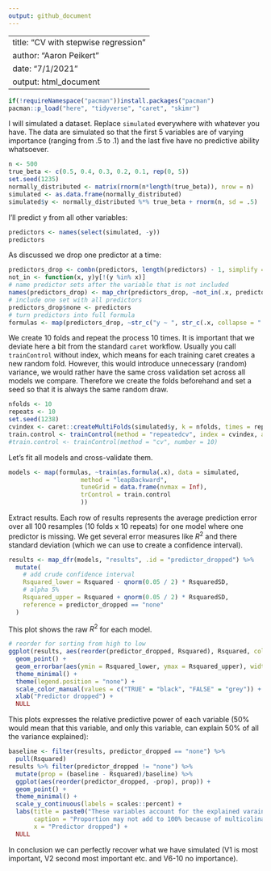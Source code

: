 ```yaml
---
output: github_document
---
```


<!-- README.md is generated from README.Rmd. Please edit that file -->

---
title: "CV with stepwise regression"
author: "Aaron Peikert"
date: "7/1/2021"
output: html_document
---

```r
if(!requireNamespace("pacman"))install.packages("pacman")
pacman::p_load("here", "tidyverse", "caret", "skimr")
```

I will simulated a dataset. Replace `simulated` everywhere with whatever you have.
The data are simulated so that the first 5 variables are of varying importance (ranging from .5 to .1) and the last five have no predictive ability whatsoever.

```r
n <- 500
true_beta <- c(0.5, 0.4, 0.3, 0.2, 0.1, rep(0, 5))
set.seed(1235)
normally_distributed <- matrix(rnorm(n*length(true_beta)), nrow = n)
simulated <- as.data.frame(normally_distributed)
simulated$y <- normally_distributed %*% true_beta + rnorm(n, sd = .5)
```

I'll predict y from all other variables:

```r
predictors <- names(select(simulated, -y))
predictors
```

As discussed we drop one predictor at a time:

```r
predictors_drop <- combn(predictors, length(predictors) - 1, simplify = FALSE)
not_in <- function(x, y)y[!(y %in% x)]
# name predictor sets after the variable that is not included
names(predictors_drop) <- map_chr(predictors_drop, ~not_in(.x, predictors))
# include one set with all predictors
predictors_drop$none <- predictors
# turn predictors into full formula
formulas <- map(predictors_drop, ~str_c("y ~ ", str_c(.x, collapse = " + ")))
```

We create 10 folds and repeat the process 10 times.
It is important that we deviate here a bit from the standard `caret` workflow.
Usually you call `trainControl` without index, which means for each training caret creates a new random fold.
However, this would introduce unnecessary (random) variance, we would rather have the same cross validation set across all models we compare.
Therefore we create the folds beforehand and set a seed so that it is always the same random draw.

```r
nfolds <- 10
repeats <- 10
set.seed(1238)
cvindex <- caret::createMultiFolds(simulated$y, k = nfolds, times = repeats)
train.control <- trainControl(method = "repeatedcv", index = cvindex, allowParallel = TRUE, repeats = repeats)
#train.control <- trainControl(method = "cv", number = 10)
```

Let's fit all models and cross-validate them.

```r
models <- map(formulas, ~train(as.formula(.x), data = simulated,
                    method = "leapBackward",
                    tuneGrid = data.frame(nvmax = Inf),
                    trControl = train.control
                    ))
```

Extract results.
Each row of results represents the average prediction error over all 100 resamples (10 folds x 10 repeats) for one model where one predictor is missing.
We get several error measures like $R^2$ and there standard deviation (which we can use to create a confidence interval).

```r
results <- map_dfr(models, "results", .id = "predictor_dropped") %>%
  mutate(
    # add crude confidence interval
    Rsquared_lower = Rsquared - qnorm(0.05 / 2) * RsquaredSD,
    # alpha 5%
    Rsquared_upper = Rsquared + qnorm(0.05 / 2) * RsquaredSD,
    reference = predictor_dropped == "none"
  )
```

This plot shows the raw $R^2$ for each model.

```r
# reorder for sorting from high to low
ggplot(results, aes(reorder(predictor_dropped, Rsquared), Rsquared, color = reference)) +
  geom_point() +
  geom_errorbar(aes(ymin = Rsquared_lower, ymax = Rsquared_upper), width = .1) +
  theme_minimal() +
  theme(legend.position = "none") +
  scale_color_manual(values = c("TRUE" = "black", "FALSE" = "grey")) +
  xlab("Predictor dropped") +
  NULL
```

This plots expresses the relative predictive power of each variable (50% would mean that this variable, and only this variable, can explain 50% of all the variance explained):

```r
baseline <- filter(results, predictor_dropped == "none") %>% 
  pull(Rsquared)
results %>% filter(predictor_dropped != "none") %>% 
  mutate(prop = (baseline - Rsquared)/baseline) %>% 
  ggplot(aes(reorder(predictor_dropped, -prop), prop)) +
  geom_point() +
  theme_minimal() +
  scale_y_continuous(labels = scales::percent) +
  labs(title = paste0("These variables account for the explained varaince of ", round(baseline*100), "%"),
       caption = "Proportion may not add to 100% because of multicolinarity.",
       x = "Predictor dropped") +
  NULL
```

In conclusion we can perfectly recover what we have simulated (V1 is most important, V2 second most important etc. and V6-10 no importance).
